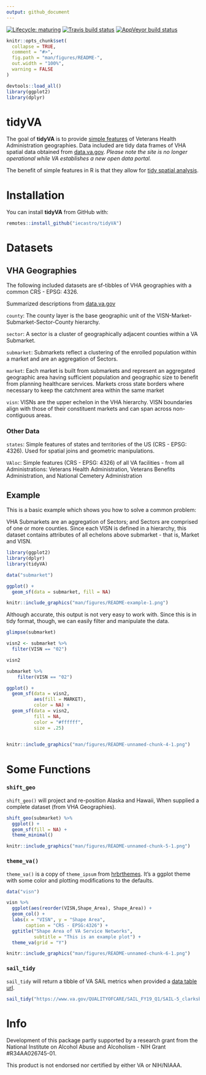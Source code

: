 ```yaml
---
output: github_document
---
```


<!-- badges: start -->
[![Lifecycle: maturing](https://img.shields.io/badge/lifecycle-maturing-blue.svg)](https://www.tidyverse.org/lifecycle/#maturing)
[![Travis build status](https://travis-ci.org/iecastro/tidyVA.svg?branch=master)](https://travis-ci.org/iecastro/tidyVA)
[![AppVeyor build status](https://ci.appveyor.com/api/projects/status/github/iecastro/tidyVA?branch=master&svg=true)](https://ci.appveyor.com/project/iecastro/tidyVA)
<!-- badges: end -->


```r
knitr::opts_chunk$set(
  collapse = TRUE,
  comment = "#>",
  fig.path = "man/figures/README-",
  out.width = "100%",
  warning = FALSE
)

devtools::load_all()
library(ggplot2)
library(dplyr)

```
# tidyVA

The goal of **tidyVA** is to provide [simple features](https://r-spatial.github.io/sf/articles/sf1.html) of Veterans Health Administration geographies.  Data included are tidy data frames of VHA spatial data obtained from [data.va.gov](https://www.data.va.gov/dataset/veterans-integrated-services-networks-visn-markets-submarkets-sectors-and-counties). *Please note the site is no longer operational while VA establishes a new open data portal.*  

The benefit of simple features in R is that they allow for [tidy spatial analysis](https://edzer.github.io/UseR2017/geostat2018.html#tidyverse-list-columns).

# Installation

You can install **tidyVA** from GitHub with:


```r
remotes::install_github("iecastro/tidyVA")
```

# Datasets

## VHA Geographies 

The following included datasets are sf-tibbles of VHA geographies with a common CRS - EPSG: 4326.

Summarized descriptions from [data.va.gov](https://www.data.va.gov/dataset/veterans-integrated-services-networks-visn-markets-submarkets-sectors-and-counties)


`county`: The county layer is the base geographic unit of the VISN-Market-Submarket-Sector-County hierarchy. 

`sector`: A sector is a cluster of geographically adjacent counties within a VA Submarket.

`submarket`: Submarkets reflect a clustering of the enrolled population within a market and are an aggregation of Sectors.

`market`: Each market is built from submarkets and represent an aggregated geographic area having sufficient population and geographic size to benefit from planning healthcare services. Markets cross state borders where necessary to keep the catchment area within the same market 

`visn`: VISNs are the upper echelon in the VHA hierarchy. VISN boundaries align with those of their constituent markets and can span across non-contiguous areas.

### Other Data

`states`: Simple features of states and territories of the US (CRS - EPSG: 4326).  Used for spatial joins and geometric manipulations.

`VAloc`: Simple features (CRS - EPSG: 4326) of all VA facilities - from all Administrations: Veterans Health Administration, Veterans Benefits Administration, and National Cemetery Administration


## Example

This is a basic example which shows you how to solve a common problem:

VHA Submarkets are an aggregation of Sectors; and Sectors are comprised of one or more counties. Since each VISN is defined in a hierarchy, this dataset contains attributes of all echelons above submarket - that is, Market and VISN.


```r
library(ggplot2)
library(dplyr)
library(tidyVA)

data("submarket")

```

```r

ggplot() + 
  geom_sf(data = submarket, fill = NA)

```

```r
knitr::include_graphics("man/figures/README-example-1.png")
```

Although accurate, this output is not very easy to work with. Since this is in tidy format, though, we can easily filter and manipulate the data. 

```r
glimpse(submarket)

```

```r
visn2 <- submarket %>% 
  filter(VISN == "02")

visn2
```

```r
submarket %>% 
    filter(VISN == "02")
```


```r
ggplot() + 
  geom_sf(data = visn2, 
          aes(fill = MARKET), 
          color = NA) +
  geom_sf(data = visn2, 
          fill = NA, 
          color = "#ffffff", 
          size = .25)
  
```

```r
knitr::include_graphics("man/figures/README-unnamed-chunk-4-1.png")
```


# Some Functions 

### `shift_geo` 

`shift_geo()` will project and re-position Alaska and Hawaii, When supplied a complete dataset (from VHA Geographies).

```r
shift_geo(submarket) %>% 
  ggplot() + 
  geom_sf(fill = NA) +
  theme_minimal()
```


```r
knitr::include_graphics("man/figures/README-unnamed-chunk-5-1.png")
```

### `theme_va()` 

`theme_va()` is a copy of `theme_ipsum` from [hrbrthemes](https://hrbrmstr.github.io/hrbrthemes/). It's a ggplot theme with some color and plotting modifications to the defaults.  

```r
data("visn")

visn %>% 
  ggplot(aes(reorder(VISN,Shape_Area), Shape_Area)) +
  geom_col() + 
  labs(x = "VISN", y = "Shape Area", 
       caption = "CRS - EPSG:4326") +
  ggtitle("Shape Area of VA Service Networks", 
          subtitle = "This is an example plot") +
  theme_va(grid = "Y")

```

```r
knitr::include_graphics("man/figures/README-unnamed-chunk-6-1.png")
```


### `sail_tidy`

`sail_tidy` will return a tibble of VA SAIL metrics when provided a [data table url](https://www.va.gov/QUALITYOFCARE/measure-up/Strategic_Analytics_for_Improvement_and_Learning_SAIL.asp).  

```r
sail_tidy("https://www.va.gov/QUALITYOFCARE/SAIL_FY19_Q1/SAIL-5_clarksburg_fy19q1.xlsx")
```


# Info

Development of this package partly supported by a research grant from the National Institute on Alcohol Abuse and Alcoholism - NIH Grant #R34AA026745-01.

This product is not endorsed nor certified by either VA or NIH/NIAAA.


